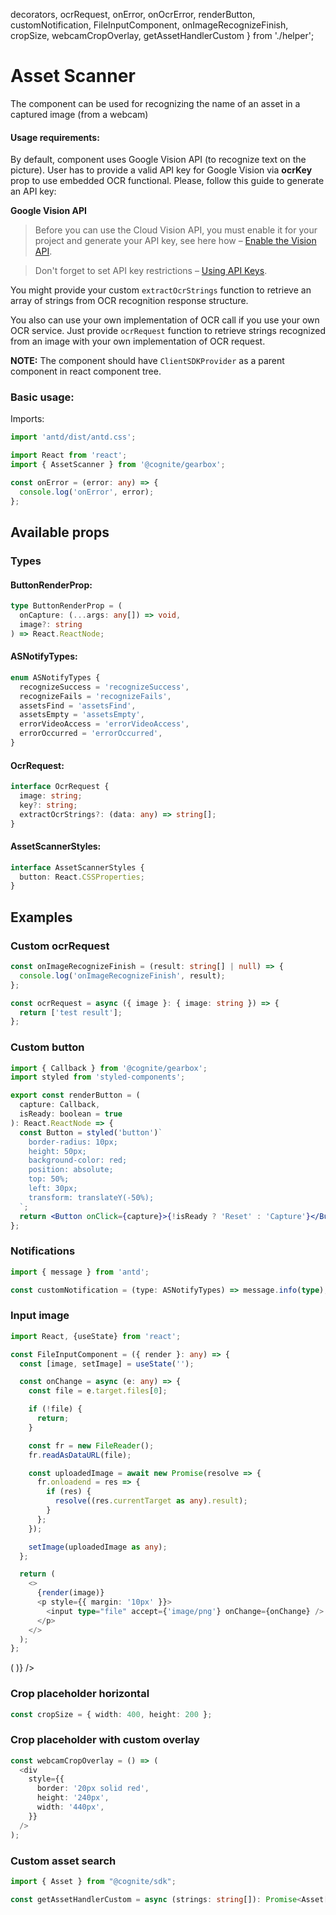   decorators,
  ocrRequest,
  onError,
  onOcrError,
  renderButton,
  customNotification,
  FileInputComponent,
  onImageRecognizeFinish,
  cropSize,
  webcamCropOverlay,
  getAssetHandlerCustom
} from './helper';

<Meta title="Assets/AssetScanner" decorators={decorators}/>

# Asset Scanner

The component can be used for recognizing the name of an asset in a captured image (from a webcam)

#### Usage requirements:

By default, component uses Google Vision API (to recognize text on the picture). User has to provide a valid API key for Google Vision via **ocrKey** prop to use embedded OCR functional.
Please, follow this guide to generate an API key:

**Google Vision API**

> Before you can use the Cloud Vision API, you must enable it for your project and generate your API key, see here how – [Enable the Vision API](https://cloud.google.com/vision/docs/before-you-begin).

> Don't forget to set API key restrictions – [Using API Keys](https://cloud.google.com/docs/authentication/api-keys).

You might provide your custom `extractOcrStrings` function to retrieve an array of strings from OCR recognition response structure.

You also can use your own implementation of OCR call if you use your own OCR service.
Just provide `ocrRequest` function to retrieve strings recognized from an image with your own implementation of OCR request.

**NOTE:** The component should have `ClientSDKProvider` as a parent component in react component tree.

### Basic usage:

Imports:

```typescript
import 'antd/dist/antd.css';

import React from 'react';
import { AssetScanner } from '@cognite/gearbox';

```
```typescript
const onError = (error: any) => {
  console.log('onError', error);
};
```

<Preview>
  <Story name="Basic usage" >
    <AssetScanner
      onError={onError}
      ocrKey={'YOUR_GOOGLE_VISION_KEY'}
    />
  </Story>
</Preview>

## Available props

<Props of={AssetScanner} />

### Types

#### ButtonRenderProp:

```typescript
type ButtonRenderProp = (
  onCapture: (...args: any[]) => void,
  image?: string
) => React.ReactNode;
```

#### ASNotifyTypes:

```typescript
enum ASNotifyTypes {
  recognizeSuccess = 'recognizeSuccess',
  recognizeFails = 'recognizeFails',
  assetsFind = 'assetsFind',
  assetsEmpty = 'assetsEmpty',
  errorVideoAccess = 'errorVideoAccess',
  errorOccurred = 'errorOccurred',
}
```

#### OcrRequest:

```typescript
interface OcrRequest {
  image: string;
  key?: string;
  extractOcrStrings?: (data: any) => string[];
}
```

#### AssetScannerStyles:

```typescript
interface AssetScannerStyles {
  button: React.CSSProperties;
}
```

## Examples

### Custom ocrRequest

```typescript
const onImageRecognizeFinish = (result: string[] | null) => {
  console.log('onImageRecognizeFinish', result);
};

const ocrRequest = async ({ image }: { image: string }) => {
  return ['test result'];
};
```
<Preview>
  <Story name="Custom ocrRequest">
    <AssetScanner
      onError={onError}
      onImageRecognizeFinish={onImageRecognizeFinish}
      ocrRequest={ocrRequest}
    />
  </Story>
</Preview>

### Custom button

```jsx
import { Callback } from '@cognite/gearbox';
import styled from 'styled-components';

export const renderButton = (
  capture: Callback,
  isReady: boolean = true
): React.ReactNode => {
  const Button = styled('button')`
    border-radius: 10px;
    height: 50px;
    background-color: red;
    position: absolute;
    top: 50%;
    left: 30px;
    transform: translateY(-50%);
  `;
  return <Button onClick={capture}>{!isReady ? 'Reset' : 'Capture'}</Button>;
};
```
<Preview>
  <Story name="Custom button">
    <AssetScanner
      ocrRequest={ocrRequest}
      button={renderButton}
    />
  </Story>
</Preview>

### Notifications

```typescript
import { message } from 'antd';

const customNotification = (type: ASNotifyTypes) => message.info(type);
```
<Preview>
  <Story name="Notifications">
    <AssetScanner
      onOcrError={onOcrError}
      ocrKey={'YOUR_GOOGLE_VISION_KEY'}
      enableNotification={true}
      customNotification={customNotification}
    />
  </Story>
</Preview>

### Input image

```typescript
import React, {useState} from 'react';

const FileInputComponent = ({ render }: any) => {
  const [image, setImage] = useState('');

  const onChange = async (e: any) => {
    const file = e.target.files[0];

    if (!file) {
      return;
    }

    const fr = new FileReader();
    fr.readAsDataURL(file);

    const uploadedImage = await new Promise(resolve => {
      fr.onloadend = res => {
        if (res) {
          resolve((res.currentTarget as any).result);
        }
      };
    });

    setImage(uploadedImage as any);
  };

  return (
    <>
      {render(image)}
      <p style={{ margin: '10px' }}>
        <input type="file" accept={'image/png'} onChange={onChange} />
      </p>
    </>
  );
};
```
<Preview>
  <Story name="Input image">
      <FileInputComponent
        render={image => (
          <AssetScanner
            onError={onError}
            image={image}
          />
        )}
      />
  </Story>
</Preview>

### Crop placeholder horizontal

```typescript
const cropSize = { width: 400, height: 200 };
```

<Preview>
  <Story name="Crop placeholder horizontal">
    <AssetScanner
      onError={onError}
      onImageRecognizeFinish={onImageRecognizeFinish}
      ocrRequest={ocrRequest}
      cropSize={cropSize}
    />
  </Story>
</Preview>

### Crop placeholder with custom overlay

```typescript
const webcamCropOverlay = () => (
  <div
    style={{
      border: '20px solid red',
      height: '240px',
      width: '440px',
    }}
  />
);
```

<Preview>
  <Story name="Crop placeholder with custom overlay">
    <AssetScanner
      onError={onError}
      ocrRequest={ocrRequest}
      onImageRecognizeFinish={onImageRecognizeFinish}
      cropSize={cropSize}
      webcamCropOverlay={webcamCropOverlay}
    />
  </Story>
</Preview>

### Custom asset search

```typescript
import { Asset } from "@cognite/sdk";

const getAssetHandlerCustom = async (strings: string[]): Promise<Asset[]> => {/* ... */}
```

<Preview>
  <Story name="Custom asset search">
    <AssetScanner
      onError={onError}
      ocrRequest={ocrRequest}
      onImageRecognizeFinish={onImageRecognizeFinish}
      getAssetsHandlerCustom={getAssetHandlerCustom}
    />
  </Story>
</Preview>
